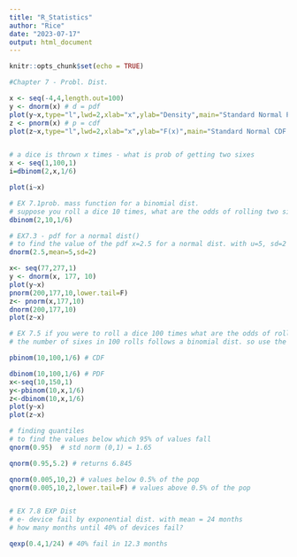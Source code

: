 ```yaml
---
title: "R_Statistics"
author: "Rice"
date: "2023-07-17"
output: html_document
---
```


```r
knitr::opts_chunk$set(echo = TRUE)
```

```r
#Chapter 7 - Probl. Dist.

x <- seq(-4,4,length.out=100)
y <- dnorm(x) # d = pdf 
plot(y~x,type="l",lwd=2,xlab="x",ylab="Density",main="Standard Normal PDF Curve" )
z <- pnorm(x) # p = cdf 
plot(z~x,type="l",lwd=2,xlab="x",ylab="F(x)",main="Standard Normal CDF Curve" )


# a dice is thrown x times - what is prob of getting two sixes
x <- seq(1,100,1)
i=dbinom(2,x,1/6)

plot(i~x)
```

```r
# EX 7.1prob. mass function for a binomial dist.
# suppose you roll a dice 10 times, what are the odds of rolling two sixes
dbinom(2,10,1/6)

```

```r
# EX7.3 - pdf for a normal dist()
# to find the value of the pdf x=2.5 for a normal dist. with u=5, sd=2
dnorm(2.5,mean=5,sd=2)


```



```r

x<- seq(77,277,1)
y <- dnorm(x, 177, 10)
plot(y~x)
pnorm(200,177,10,lower.tail=F)
z<- pnorm(x,177,10)
dnorm(200,177,10)
plot(z~x)
```


```r
# EX 7.5 if you were to roll a dice 100 times what are the odds of rolling a six no more then 10 times?
# the number of sixes in 100 rolls follows a binomial dist. so use the pbinom - p = cdf

pbinom(10,100,1/6) # CDF

dbinom(10,100,1/6) # PDF
x<-seq(10,150,1)
y<-pbinom(10,x,1/6)
z<-dbinom(10,x,1/6)
plot(y~x)
plot(z~x)
```

```r
# finding quantiles 
# to find the values below which 95% of values fall
qnorm(0.95)  # std norm (0,1) = 1.65

qnorm(0.95,5.2) # returns 6.845

qnorm(0.005,10,2) # values below 0.5% of the pop
qnorm(0.005,10,2,lower.tail=F) # values above 0.5% of the pop


# EX 7.8 EXP Dist
# e- device fail by exponential dist. with mean = 24 months 
# how many months until 40% of devices fail? 

qexp(0.4,1/24) # 40% fail in 12.3 months 

```